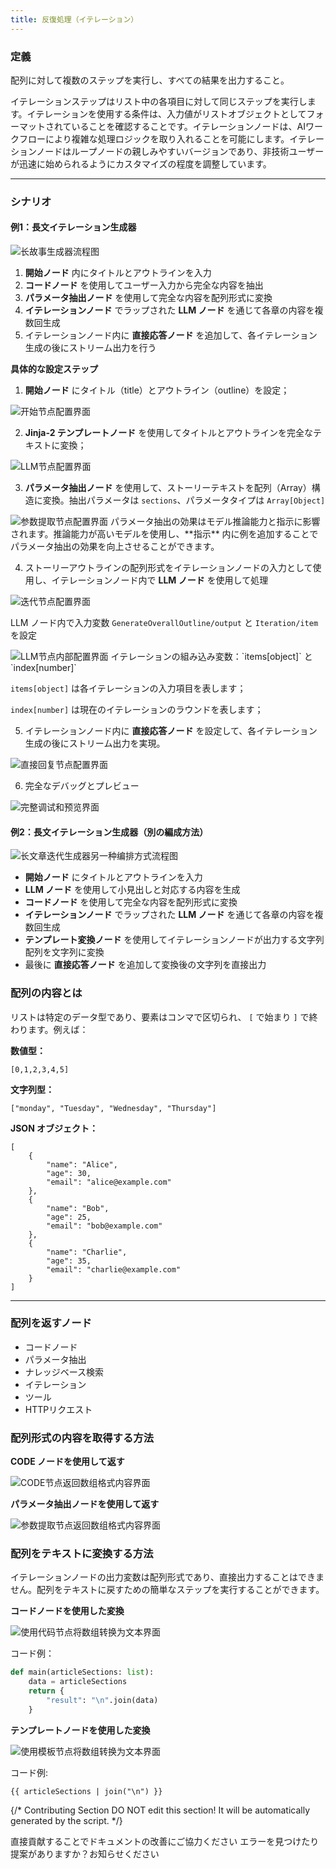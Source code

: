 ```yaml
---
title: 反復処理（イテレーション）
---
```


### 定義

配列に対して複数のステップを実行し、すべての結果を出力すること。

イテレーションステップはリスト中の各項目に対して同じステップを実行します。イテレーションを使用する条件は、入力値がリストオブジェクトとしてフォーマットされていることを確認することです。イテレーションノードは、AIワークフローにより複雑な処理ロジックを取り入れることを可能にします。イテレーションノードはループノードの親しみやすいバージョンであり、非技術ユーザーが迅速に始められるようにカスタマイズの程度を調整しています。

***

### シナリオ

#### **例1：長文イテレーション生成器**

<Frame caption="长故事生成器">
  <img src="https://assets-docs.dify.ai/dify-enterprise-mintlify/jp/guides/workflow/node/3a403551d48b178d0a41ce2a5748dd2d.png" alt="长故事生成器流程图" />
</Frame>

1. **開始ノード** 内にタイトルとアウトラインを入力
2. **コードノード** を使用してユーザー入力から完全な内容を抽出
3. **パラメータ抽出ノード** を使用して完全な内容を配列形式に変換
4. **イテレーションノード** でラップされた **LLM ノード** を通じて各章の内容を複数回生成
5. イテレーションノード内に **直接応答ノード** を追加して、各イテレーション生成の後にストリーム出力を行う

**具体的な設定ステップ**

1. **開始ノード** にタイトル（title）とアウトライン（outline）を設定；

<Frame caption="開始ノードの設定" width="375">
  <img src="https://assets-docs.dify.ai/dify-enterprise-mintlify/jp/guides/workflow/node/a5f4c1b7dea3f6d86a9548bd8712eebb.png" alt="开始节点配置界面" />
</Frame>

2. **Jinja-2 テンプレートノード** を使用してタイトルとアウトラインを完全なテキストに変換；

<Frame caption="テンプレートノード" width="375">
  <img src="https://assets-docs.dify.ai/dify-enterprise-mintlify/jp/guides/workflow/node/52aac7a8678aa2594c52c15f347b385a.png" alt="LLM节点配置界面" />
</Frame>

3. **パラメータ抽出ノード** を使用して、ストーリーテキストを配列（Array）構造に変換。抽出パラメータは `sections`、パラメータタイプは `Array[Object]`

<Frame caption="パラメータ抽出" width="375">
  <img src="https://assets-docs.dify.ai/dify-enterprise-mintlify/jp/guides/workflow/node/d3beee536ff3c35f4e1eb1ab610f35d7.png" alt="参数提取节点配置界面" />
</Frame>

<Note>
  パラメータ抽出の効果はモデル推論能力と指示に影響されます。推論能力が高いモデルを使用し、**指示** 内に例を追加することでパラメータ抽出の効果を向上させることができます。
</Note>

4. ストーリーアウトラインの配列形式をイテレーションノードの入力として使用し、イテレーションノード内で **LLM ノード** を使用して処理

<Frame caption="イテレーションノードの設定" width="375">
  <img src="https://assets-docs.dify.ai/dify-enterprise-mintlify/jp/guides/workflow/node/ac91582998868004b298afe2f04e5589.png" alt="迭代节点配置界面" />
</Frame>

LLM ノード内で入力変数 `GenerateOverallOutline/output` と `Iteration/item` を設定

<Frame caption="LLMノードの設定" width="375">
  <img src="https://assets-docs.dify.ai/dify-enterprise-mintlify/jp/guides/workflow/node/d849ff9164482a83ea8a091fde9cb4d1.png" alt="LLM节点内部配置界面" />
</Frame>

<Note>
イテレーションの組み込み変数：`items[object]` と `index[number]`

`items[object]` は各イテレーションの入力項目を表します；

`index[number]` は現在のイテレーションのラウンドを表します；
</Note>

5. イテレーションノード内に **直接応答ノード** を設定して、各イテレーション生成の後にストリーム出力を実現。

<Frame caption="Answerノードの設定" width="375">
  <img src="https://assets-docs.dify.ai/dify-enterprise-mintlify/jp/guides/workflow/node/64da09ab904f74c8ec45e098c81f95be.png" alt="直接回复节点配置界面" />
</Frame>

6. 完全なデバッグとプレビュー

<Frame caption="ストーリー章ごとの多段イテレーション生成">
  <img src="https://assets-docs.dify.ai/dify-enterprise-mintlify/jp/guides/workflow/node/f443508d9ecc6d30094297243f590e6a.png" alt="完整调试和预览界面" />
</Frame>

#### **例2：長文イテレーション生成器（別の編成方法）**

<Frame caption="長文イテレーション生成器（別の編成方法）">
  <img src="https://assets-docs.dify.ai/dify-enterprise-mintlify/jp/guides/workflow/node/6e973b52bb3960bf948f92df8ae2f910.png" alt="长文章迭代生成器另一种编排方式流程图" />
</Frame>

* **開始ノード** にタイトルとアウトラインを入力
* **LLM ノード** を使用して小見出しと対応する内容を生成
* **コードノード** を使用して完全な内容を配列形式に変換
* **イテレーションノード** でラップされた **LLM ノード** を通じて各章の内容を複数回生成
* **テンプレート変換ノード** を使用してイテレーションノードが出力する文字列配列を文字列に変換
* 最後に **直接応答ノード** を追加して変換後の文字列を直接出力

### 配列の内容とは

リストは特定のデータ型であり、要素はコンマで区切られ、 `[` で始まり `]` で終わります。例えば：

**数値型：**

```
[0,1,2,3,4,5]
```

**文字列型：**

```
["monday", "Tuesday", "Wednesday", "Thursday"]
```

**JSON オブジェクト：**

```
[
    {
        "name": "Alice",
        "age": 30,
        "email": "alice@example.com"
    },
    {
        "name": "Bob",
        "age": 25,
        "email": "bob@example.com"
    },
    {
        "name": "Charlie",
        "age": 35,
        "email": "charlie@example.com"
    }
]
```

***

### 配列を返すノード

* コードノード
* パラメータ抽出
* ナレッジベース検索
* イテレーション
* ツール
* HTTPリクエスト

### 配列形式の内容を取得する方法

**CODE ノードを使用して返す**

<Frame caption="コードノード出力Array" width="375">
  <img src="https://assets-docs.dify.ai/dify-enterprise-mintlify/jp/guides/workflow/node/d3beee536ff3c35f4e1eb1ab610f35d7.png" alt="CODE节点返回数组格式内容界面" />
</Frame>

**パラメータ抽出ノードを使用して返す**

<Frame caption="パラメータ抽出ノード出力array" width="375">
  <img src="https://assets-docs.dify.ai/dify-enterprise-mintlify/jp/guides/workflow/node/b5a9d4bee95d7a1331bb7ff7433e47a3.png" alt="参数提取节点返回数组格式内容界面" />
</Frame>

### 配列をテキストに変換する方法

イテレーションノードの出力変数は配列形式であり、直接出力することはできません。配列をテキストに戻すための簡単なステップを実行することができます。

**コードノードを使用した変換**

<Frame caption="コードノード変換" width="334">
  <img src="https://assets-docs.dify.ai/dify-enterprise-mintlify/jp/guides/workflow/node/8be2372b00a802e981efe6f0ceff815b.png" alt="使用代码节点将数组转换为文本界面" />
</Frame>

コード例：

```python
def main(articleSections: list):
    data = articleSections
    return {
        "result": "\n".join(data)
    }
```

**テンプレートノードを使用した変換**

<Frame caption="テンプレートノード変換" width="332">
  <img src="https://assets-docs.dify.ai/dify-enterprise-mintlify/jp/guides/workflow/node/8c0bcc5de453dea2776d2755449bd971.png" alt="使用模板节点将数组转换为文本界面" />
</Frame>

コード例:

```django
{{ articleSections | join("\n") }}
```

{/*
Contributing Section
DO NOT edit this section!
It will be automatically generated by the script.
*/}

<CardGroup cols="2">
    <Card
        title="このページを編集する"
        icon="pen-to-square"
        href="https://github.com/langgenius/dify-docs-mintlify/edit/main/ja-jp/guides/workflow/node/iteration.mdx"
    >
        直接貢献することでドキュメントの改善にご協力ください
    </Card>
    <Card
        title="問題を報告する"
        icon="github"
        href="https://github.com/langgenius/dify-docs-mintlify/issues/new?title=ドキュメントの問題%3A%20t&body=%23%23%20問題の説明%0A%3C%21--%20発見した問題について簡単に説明してください%20--%3E%0A%0A%23%23%20ページリンク%0Ahttps%3A%2F%2Fgithub.com%2Flanggenius%2Fdify-docs-mintlify%2Fblob%2Fmain%2Fja-jp/guides/workflow/node%2Fiteration.mdx%0A%0A%23%23%20提案される変更%0A%3C%21--%20特定の変更案がある場合は、ここで説明してください%20--%3E%0A%0A%3C%21--%20ドキュメントの品質向上にご協力いただきありがとうございます！%20--%3E"
    >
        エラーを見つけたり提案がありますか？お知らせください
    </Card>
</CardGroup>
